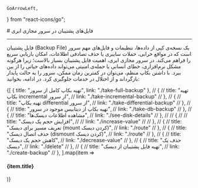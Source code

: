     GoArrowLeft,

    
} from "react-icons/go";


<Layout>
<Head>
<title>مستندات فایل پشتیبان در سرور مجازی ابری - لیارا</title>

<meta property="og:title" content="مستندات خدمات رایانش ابری لیارا" />
<meta property="og:description" content="مستندات مربوط به فایل های پشتیبان در سرور مجازی یا VPS در لیارا"  />
<meta property="og:image" content="https://files.liara.ir/liara/logos/liara-poster.jpg" />
</Head>
# فایل‌های پشتیبان در سرور مجازی ابری 

<hr className="mb-2" />

فایل پشتیبان (Backup File) یک نسخه‌ی کپی از داده‌ها، تنظیمات و فایل‌های مهم سرور است که در مواقع خرابی، حملات سایبری یا حذف تصادفی اطلاعات، امکان بازیابی سریع را فراهم می‌کند. در سرور مجازی ابری، اهمیت فایل پشتیبان بسیار بالاست؛ زیرا هرگونه مشکل نرم‌افزاری، خطای انسانی یا حمله‌ی امنیتی می‌تواند داده‌های حیاتی را از بین ببرد. با داشتن بکاپ منظم، می‌توان در کمترین زمان ممکن، سرور را به حالت پایدار بازگرداند و از اختلال در خدمات جلوگیری کرد.
در ادامه، بخوانید:


<div className="h-4" />
<div className="grid md:grid-cols-2 gap-4">
            {[
      {
        title: "تهیه بکاپ کامل از سرور",
        link: "./take-full-backup"
      },
    //   {
    //     title: "تهیه بکاپ incremental از سرور",
    //     link: "./take-incremental-backup"
    //   },
    //   {
    //     title: "تهیه بکاپ differential  از سرور",
    //     link: "./take-differential-backup"
    //   },
    //   {
    //     title: "تهیه بکاپ از دیتابیس موجود در سرور",
    //     link: "./take-db-backup"
    //   },
    //   {
    //     title: "مشاهده اطلاعات  دیسک‌ها",
    //     link: "./see-disk-details"
    //   },
    // //   {
    // //     title: "افزایش حجم یک دیسک",
    // //     link: "./increase-value"
    // //   },
    //   {
    //     title: "تعریف مسیر برای دیسک (mount کردن دیسک)",
    //     link: "./route"
    //   },
    //   {
    //     title: "حذف اتصال دیسک (dismount کردن دیسک)",
    //     link: "./route"
    //   },
    //   {
    //     title: "کاهش حجم یک دیسک",
    //     link: "./decrease-value"
    //   },
    //   {
    //     title: "حذف یک دیسک",
    //     link: "./delete"
    //   },
    //   {
    //     title: "تهیه فایل پشتیبان از دیسک‌",
    //     link: "./create-backup"
    //   },
  ].map(item =>
              <Link href={item.link}>
                <Card className="flex cursor-pointer w-full items-center justify-between">
                  <div className="flex items-center gap-3">
                    <h4>
                     {item.title}
                    </h4>
                  </div>
                  <GoArrowLeft className="ml-1" />
                </Card>
              </Link>
            )}
          </div>

</Layout>